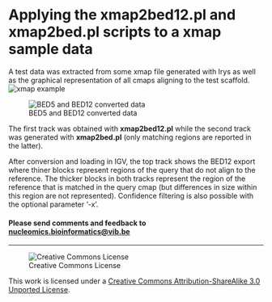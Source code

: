 Applying the xmap2bed12.pl and xmap2bed.pl scripts to a xmap sample data
==========

A test data was extracted from some xmap file generated with Irys as well as the graphical representation of all cmaps aligning to the test scaffold.
![xmap example](pictures/xmap_example.png)

![BED5 and BED12 converted data](pictures/xmap2bed12_example.png)

The first track was obtained with **xmap2bed12.pl** while the second track was generated with **xmap2bed.pl** (only matching regions are reported in the latter).

After conversion and loading in IGV, the top track shows the BED12 export where thiner blocks represent regions of the query that do not align to the reference. The thicker blocks in both tracks represent the region of the reference that is matched in the query cmap (but differences in size within this region are not represented). Confidence filtering is also possible with the optional parameter '-x'.


<h4>Please send comments and feedback to <a href="mailto:nucleomics.bioinformatics@vib.be">nucleomics.bioinformatics@vib.be</a></h4>

------------

![Creative Commons License](http://i.creativecommons.org/l/by-sa/3.0/88x31.png?raw=true)

This work is licensed under a [Creative Commons Attribution-ShareAlike 3.0 Unported License](http://creativecommons.org/licenses/by-sa/3.0/).
